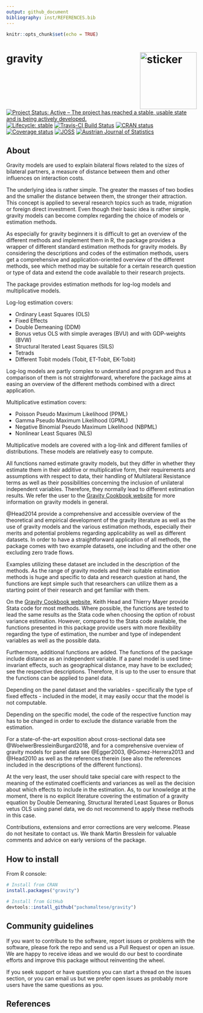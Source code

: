 ```yaml
---
output: github_document
bibliography: inst/REFERENCES.bib
---
```


```r
knitr::opts_chunk$set(echo = TRUE)
```

# gravity <img src="https://pachamaltese.github.io/gravity/hexicon.svg" width=150 align="right" alt="sticker"/>

[![Project Status: Active – The project has reached a stable, usable state and is being actively developed.](https://www.repostatus.org/badges/latest/active.svg)](https://www.repostatus.org/#active)
[![Lifecycle: stable](https://img.shields.io/badge/lifecycle-stable-brightgreen.svg)](https://www.tidyverse.org/lifecycle/#stable)
[![Travis-CI Build Status](https://travis-ci.org/pachamaltese/gravity.svg?branch=master)](https://travis-ci.org/pachamaltese/gravity)
[![CRAN status](https://www.r-pkg.org/badges/version/gravity)](https://cran.r-project.org/package=gravity)
[![Coverage status](https://codecov.io/gh/pachamaltese/gravity/branch/master/graph/badge.svg)](https://codecov.io/github/pachamaltese/gravity?branch=master)
[![JOSS](http://joss.theoj.org/papers/10.21105/joss.01038/status.svg)](https://doi.org/10.21105/joss.01038)
[![Austrian Journal of Statistics](https://zenodo.org/badge/doi/10.17713/ajs.v47i4.688.svg)](https://doi.org/10.17713/ajs.v47i4.688)

## About

Gravity models are used to explain bilateral flows related to the sizes of bilateral partners, a measure of distance between them and other influences on interaction costs.

The underlying idea is rather simple. The greater the masses of two bodies and the smaller the distance between them, the stronger their attraction. This concept is applied to several research topics such as trade, migration or foreign direct investment. Even though their basic idea is rather simple, gravity models can become complex regarding the choice of models or estimation methods.

As especially for gravity beginners it is difficult to get an overview of the different methods and implement them in R, the package provides a wrapper of different standard estimation methods for gravity models. By considering the descriptions and codes of the estimation methods, users get a comprehensive and application-oriented overview of the different methods, see which method may be suitable for a certain research question or type of data and extend the code available to their research projects.

The package provides estimation methods for log-log models and multiplicative models.

Log-log estimation covers:

-   Ordinary Least Squares (OLS)
-   Fixed Effects
-   Double Demeaning (DDM)
-   Bonus vetus OLS with simple averages (BVU) and with GDP-weights (BVW)
-   Structural Iterated Least Squares (SILS)
-   Tetrads
-   Different Tobit models (Tobit, ET-Tobit, EK-Tobit)

Log-log models are partly complex to understand and program and thus a comparison of them is not straightforward, wherefore the package aims at easing an overview of the different methods combined with a direct application.

Multiplicative estimation covers:

-   Poisson Pseudo Maximum Likelihood (PPML)
-   Gamma Pseudo Maximum Likelihood (GPML)
-   Negative Binomial Pseudo Maximum Likelihood (NBPML)
-   Nonlinear Least Squares (NLS)

Multiplicative models are covered with a log-link and different families of distributions. These models are relatively easy to compute.

All functions named estimate gravity models, but they differ in whether they estimate them in their additive or multiplicative form, their requirements and assumptions with respect to data, their handling of Multilateral Resistance terms as well as their possibilities concerning the inclusion of unilateral independent variables. Therefore, they normally lead to different estimation results. We refer the user to the [Gravity Cookbook website](https://sites.google.com/site/hiegravity/) for more information on gravity models in general.

@Head2014 provide a comprehensive and accessible overview of the theoretical and empirical development of the gravity literature as well as the use of gravity models and the various estimation methods, especially their merits and potential problems regarding applicability as well as different datasets. In order to have a straightforward application of all methods, the package comes with two example datasets, one including and the other one excluding zero trade flows.

Examples utilizing these dataset are included in the description of the methods. As the range of gravity models and their suitable estimation methods is huge and specific to data and research question at hand, the functions are kept simple such that researchers can utilize them as a starting point of their research and get familiar with them.

On the [Gravity Cookbook website](https://sites.google.com/site/hiegravity/), Keith Head and Thierry Mayer provide Stata code for most methods. Where possible, the functions are tested to lead the same results as the Stata code when choosing the option of robust variance estimation. However, compared to the Stata code available, the functions presented in this package provide users with more flexibility regarding the type of estimation, the number and type of independent variables as well as the possible data.

Furthermore, additional functions are added. The functions of the package include distance as an independent variable. If a panel model is used time-invariant effects, such as geographical distance, may have to be excluded; see the respective descriptions. Therefore, it is up to the user to ensure that the functions can be applied to panel data.

Depending on the panel dataset and the variables - specifically the type of fixed effects - included in the model, it may easily occur that the model is not computable.

Depending on the specific model, the code of the respective function may has to be changed in order to exclude the distance variable from the estimation.

For a state-of-the-art exposition about cross-sectional data see @WoelwerBressleinBurgard2018, and for a comprehensive overview of gravity models for panel data see @Egger2003, @Gomez-Herrera2013 and @Head2010 as well as the references therein (see also the references included in the descriptions of the different functions).

At the very least, the user should take special care with respect to the meaning of the estimated coefficients and variances as well as the decision about which effects to include in the estimation. As, to our knowledge at the moment, there is no explicit literature covering the estimation of a gravity equation by Double Demeaning, Structural Iterated Least Squares or Bonus vetus OLS using panel data, we do not recommend to apply these methods in this case.

Contributions, extensions and error corrections are very welcome. Please do not hesitate to contact us. We thank Martin Bresslein for valuable comments and advice on early versions of the package.

## How to install

From R console:

```r
# Install from CRAN
install.packages("gravity")

# Install from GitHub
devtools::install_github("pachamaltese/gravity")
```

## Community guidelines

If you want to contribute to the software, report issues or problems with the software, please fork the repo and send us a Pull Request or open an issue. We are happy to receive ideas and we would do our best to coordinate efforts and improve this package without reinventing the wheel.

If you seek support or have questions you can start a thread on the issues section, or you can email us but we prefer open issues as probably more users have the same questions as you.

## References
